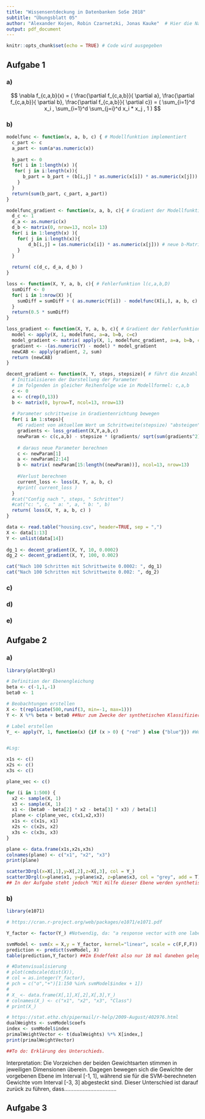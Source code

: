 ```yaml
---
title: "Wissensentdeckung in Datenbanken SoSe 2018"
subtitle: "Übungsblatt 05"
author: "Alexander Kojen, Robin Czarnetzki, Jonas Kauke"  # Hier die Namen aller Gruppenmitglieder eintragen!
output: pdf_document
---
```


```r
knitr::opts_chunk$set(echo = TRUE) # Code wird ausgegeben
```
## Aufgabe 1

### a)
$$
  \nabla f_{c,a,b}(x) = ( \frac{\partial f_{c,a,b}}{ \partial a}, \frac{\partial f_{c,a,b}}{ \partial b}, \frac{\partial f_{c,a,b}}{ \partial c}) = ( \sum_{i=1}^d x_i ,  \sum_{i=1}^d \sum_{j=i}^d x_i * x_j , 1 )
$$

### b)
```r
modelfunc <- function(x, a, b, c) { # Modellfunktion implementiert
  c_part <- c
  a_part <- sum(a*as.numeric(x))
  
  b_part <- 0
  for( i in 1:length(x) ){
   for( j in i:length(x)){ 
      b_part = b_part + (b[i,j] * as.numeric(x[i]) * as.numeric(x[j]))
    }
  }
  return(sum(b_part, c_part, a_part))
}

modelfunc_gradient <- function(x, a, b, c){ # Gradient der Modellfunktion als Vektor ( 3 Werte )
  d_c <- 1
  d_a <- as.numeric(x)
  d_b <- matrix(0, nrow=13, ncol= 13)
  for( i in 1:length(x) ){
    for( j in i:length(x)){
        d_b[i,j] = (as.numeric(x[i]) * as.numeric(x[j])) # neue b-Matrix auffüllen
    }
  }
  
  return( c(d_c, d_a, d_b) )
}

loss <- function(X, Y, a, b, c){ # Fehlerfunktion l(c,a,b,D)
  sumDiff <- 0
  for( i in 1:nrow(X) ){
    sumDiff = sumDiff + ( as.numeric(Y[i]) - modelfunc(X[i,], a, b, c) )^2
  }
  return(0.5 * sumDiff)
}

loss_gradient <- function(X, Y, a, b, c){ # Gradient der Fehlerfunktion, übernommen aus Musterlösung, hier liegt der Fehler?!
  model <- apply(X, 1, modelfunc, a=a, b=b, c=c)
  model_gradient <- matrix( apply(X, 1, modelfunc_gradient, a=a, b=b, c=c), ncol=length(c(c,a,b)))
  gradient <- -(as.numeric(Y) - model) * model_gradient
  newCAB <- apply(gradient, 2, sum)
  return (newCAB)
}

decent_gradient <- function(X, Y, steps, stepsize){ # führt die Anzahl der Schritte durch und berechnet Fehler und neue Paramter für a,b,c
  # Initialisieren der Darstellung der Parameter
  # im folgenden in gleicher Reihenfolge wie in Modellformel: c,a,b
  c <- 0
  a <- c(rep(0,13))
  b <- matrix(0, byrow=T, ncol=13, nrow=13)
  
  # Parameter schrittweise in Gradientenrichtung bewegen
  for( i in 1:steps){
    #G radient von aktuellem Wert um Schrittweite(stepsize) "absteigen"
    gradients <- loss_gradient(X,Y,a,b,c)
    newParam <- c(c,a,b) - stepsize * (gradients/ sqrt(sum(gradients^2)))
    
    # daraus neue Parameter berechnen
    c <- newParam[1]
    a <- newParam[2:14]
    b <- matrix( newParam[15:length((newParam))], ncol=13, nrow=13)
    
    #Verlust berechnen
    current_loss <- loss(X, Y, a, b, c)
    #print( current_loss )
  }
  #cat("Config nach ", steps, " Schritten")
  #cat("c: ", c, " a: ", a, " b: ", b)
  return( loss(X, Y, a, b, c) )
}

data <- read.table("housing.csv", header=TRUE, sep = ",")
X <- data[1:13]
Y <- unlist(data[14])
 
dg_1 <- decent_gradient(X, Y, 10, 0.0002)
dg_2 <- decent_gradient(X, Y, 100, 0.002)

cat("Nach 100 Schritten mit Schrittweite 0.0002: ", dg_1)
cat("Nach 100 Schritten mit Schrittweite 0.002: ", dg_2)


```

### c)

### d)

### e)


## Aufgabe 2

### a)
```r
library(plot3Drgl)

# Definition der Ebenengleichung
beta <- c(-1,1,-1)
beta0 <- 1

# Beobachtungen erstellen
X <- t(replicate(500,runif(3, min=-1, max=1)))
Y <- X %*% beta + beta0 ##Nur zum Zwecke der synthetischen Klassifizierung (Y_)?

# Label erstellen
Y_ <- apply(Y, 1, function(x) {if (x > 0) { "red" } else {"blue"}}) #Wohl als Klassen zu verstehen.


#Lsg:

x1s <- c()
x2s <- c()
x3s <- c()

plane_vec <- c()

for (i in 1:500) {
  x2 <- sample(X, 1)
  x3 <- sample(X, 1)
  x1 <- (beta0 - beta[2] * x2 - beta[3] * x3) / beta[1]
  plane <- c(plane_vec, c(x1,x2,x3))
  x1s <- c(x1s, x1)
  x2s <- c(x2s, x2)
  x3s <- c(x3s, x3)
}

plane <- data.frame(x1s,x2s,x3s)
colnames(plane) <- c("x1", "x2", "x3")
print(plane)

scatter3Drgl(x=X[,1],y=X[,2],z=X[,3], col = Y_)
scatter3Drgl(x=plane$x1, y=plane$x2, z=plane$x3, col = "grey", add = T) ##Wenn man von Y_ als Klassen ausgeht, kann doch keine (lineare) Ebene die Klassen trennen(?)
## In der Aufgabe steht jedoch "Mit Hilfe dieser Ebene werden synthetische Daten erzeugt, welche sich mit einer Ebenengleichung perfekt trennen lassen" -> wtf?

```


### b)
```r
library(e1071)

# https://cran.r-project.org/web/packages/e1071/e1071.pdf

Y_factor <- factor(Y_) #Notwendig, da: "a response vector with one label for each row/component of x. Can be either a factor (for classification tasks) or a numeric vector (for regression)."

svmModel <- svm(x = X,y = Y_factor, kernel="linear", scale = c(F,F,F))
prediction <- predict(svmModel, X)
table(prediction,Y_factor) ##Im Endeffekt also nur 18 mal daneben gelegen (blue = red).

# #Datenvisualisierung
# plot(cmdscale(dist(X)),
# col = as.integer(Y_factor),
# pch = c("o","+")[1:150 %in% svmModel$index + 1])
# 
# X_ <- data.frame(X[,1],X[,2],X[,3],Y_)
# colnames(X_) <- c("x1", "x2", "x3", "Class")
# print(X_)

# https://stat.ethz.ch/pipermail/r-help/2009-August/402976.html
dualWeights <- svmModel$coefs
index <- svmModel$index
primalWeightVector <- t(dualWeights) %*% X[index,]
print(primalWeightVector)

##To do: Erklärung des Unterschieds.

```
Interpretation:
Die Vorzeichen der beiden Gewichtsarten stimmen in jeweiligen Dimensionen überein. Dagegen bewegen sich die Gewichte der vorgebenen Ebene im Interval [-1, 1], während sie für die SVM-berechneten Gewichte vom Interval [-3, 3] abgesteckt sind.
Dieser Unterschied ist darauf zurück zu führen, dass..................................

## Aufgabe 3
```r


```

